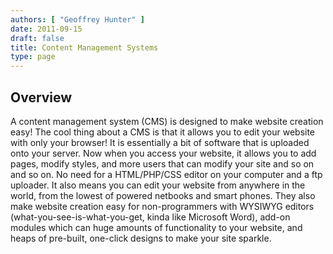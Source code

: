 ```yaml
---
authors: [ "Geoffrey Hunter" ]
date: 2011-09-15
draft: false
title: Content Management Systems
type: page
---
```



## Overview

A content management system (CMS) is designed to make website creation easy! The cool thing about a CMS is that it allows you to edit your website with only your browser! It is essentially a bit of software that is uploaded onto your server. Now when you access your website, it allows you to add pages, modify styles, and more users that can modify your site and so on and so on. No need for a HTML/PHP/CSS editor on your computer and a ftp uploader. It also means you can edit your website from anywhere in the world, from the lowest of powered netbooks and smart phones. They also make website creation easy for non-programmers with WYSIWYG editors (what-you-see-is-what-you-get, kinda like Microsoft Word), add-on modules which can huge amounts of functionality to your website, and heaps of pre-built, one-click designs to make your site sparkle.

